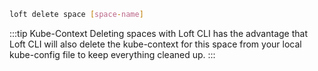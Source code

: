 ```bash
loft delete space [space-name]
```

:::tip Kube-Context
Deleting spaces with Loft CLI has the advantage that Loft CLI will also delete the kube-context for this space from your local kube-config file to keep everything cleaned up.
:::